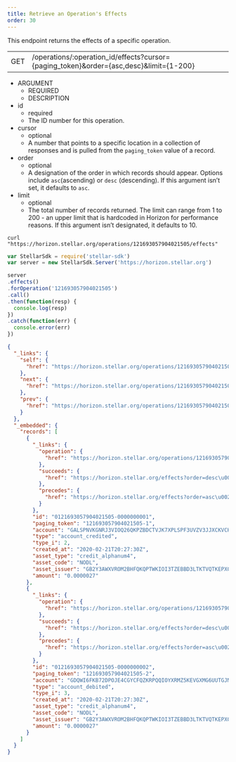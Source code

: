 ```yaml
---
title: Retrieve an Operation's Effects
order: 30
---
```



This endpoint returns the effects of a specific operation.

<Endpoint>

|  |  |
| --- | --- |
| GET | /operations/:operation_id/effects?cursor={paging_token}&order={asc,desc}&limit={1-200} |

</Endpoint>

<AttributeTable>

- ARGUMENT
  - REQUIRED
  - DESCRIPTION
- id
  - required
  - The ID number for this operation.
- cursor
  - optional
  - A number that points to a specific location in a collection of responses and is pulled from the `paging_token` value of a record.
- order
  - optional
  - A designation of the order in which records should appear. Options include `asc`(ascending) or `desc` (descending). If this argument isn’t set, it defaults to `asc`.
- limit
  - optional
  - The total number of records returned. The limit can range from 1 to 200 - an upper limit that is hardcoded in Horizon for performance reasons. If this argument isn’t designated, it defaults to 10.

</AttributeTable>

<CodeExample title="Example Request">

```curl
curl "https://horizon.stellar.org/operations/121693057904021505/effects"
```

```js
var StellarSdk = require('stellar-sdk')
var server = new StellarSdk.Server('https://horizon.stellar.org')

server
.effects()
.forOperation('121693057904021505')
.call()
.then(function(resp) {
  console.log(resp)
})
.catch(function(err) {
  console.error(err)
})
```

</CodeExample>

<ExampleResponse title="Example Response">

```json
{
  "_links": {
    "self": {
      "href": "https://horizon.stellar.org/operations/121693057904021505/effects?cursor=\u0026limit=10\u0026order=asc"
    },
    "next": {
      "href": "https://horizon.stellar.org/operations/121693057904021505/effects?cursor=121693057904021505-2\u0026limit=10\u0026order=asc"
    },
    "prev": {
      "href": "https://horizon.stellar.org/operations/121693057904021505/effects?cursor=121693057904021505-1\u0026limit=10\u0026order=desc"
    }
  },
  "_embedded": {
    "records": [
      {
        "_links": {
          "operation": {
            "href": "https://horizon.stellar.org/operations/121693057904021505"
          },
          "succeeds": {
            "href": "https://horizon.stellar.org/effects?order=desc\u0026cursor=121693057904021505-1"
          },
          "precedes": {
            "href": "https://horizon.stellar.org/effects?order=asc\u0026cursor=121693057904021505-1"
          }
        },
        "id": "0121693057904021505-0000000001",
        "paging_token": "121693057904021505-1",
        "account": "GALSPNVKGNRJ3VIOQ26QKPZBDCTVJK7XPLSPF3UVZV3JJXCKVCHNSPCK",
        "type": "account_credited",
        "type_i": 2,
        "created_at": "2020-02-21T20:27:30Z",
        "asset_type": "credit_alphanum4",
        "asset_code": "NODL",
        "asset_issuer": "GB2Y3AWXVROM2BHFQKQPTWKIOI3TZEBBD3LTKTVQTKEPXGOBE742NODL",
        "amount": "0.0000027"
      },
      {
        "_links": {
          "operation": {
            "href": "https://horizon.stellar.org/operations/121693057904021505"
          },
          "succeeds": {
            "href": "https://horizon.stellar.org/effects?order=desc\u0026cursor=121693057904021505-2"
          },
          "precedes": {
            "href": "https://horizon.stellar.org/effects?order=asc\u0026cursor=121693057904021505-2"
          }
        },
        "id": "0121693057904021505-0000000002",
        "paging_token": "121693057904021505-2",
        "account": "GDQWI6FKB72DPOJE4CGYCFQZKRPQQIOYXRMZ5KEVGXMG6UUTGJMBCASH",
        "type": "account_debited",
        "type_i": 3,
        "created_at": "2020-02-21T20:27:30Z",
        "asset_type": "credit_alphanum4",
        "asset_code": "NODL",
        "asset_issuer": "GB2Y3AWXVROM2BHFQKQPTWKIOI3TZEBBD3LTKTVQTKEPXGOBE742NODL",
        "amount": "0.0000027"
      }
    ]
  }
}
```

</ExampleResponse>
